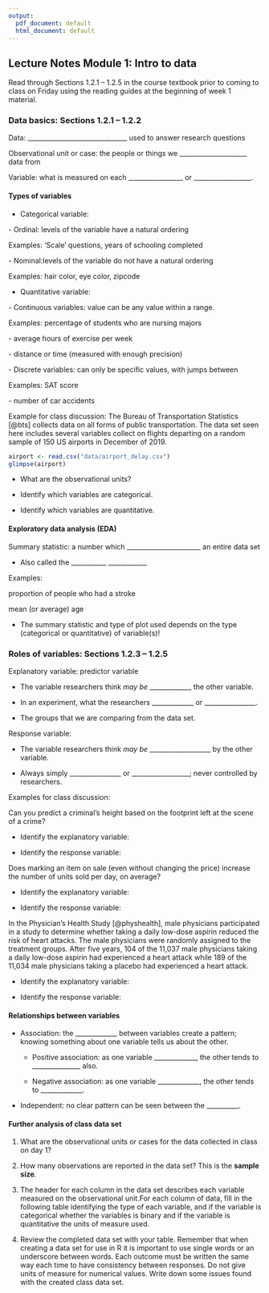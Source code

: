 ```yaml
---
output:
  pdf_document: default
  html_document: default
---
```

## Lecture Notes Module 1: Intro to data

\setstretch{1}

Read through Sections 1.2.1 -- 1.2.5 in the course textbook prior to coming to class on Friday using the reading guides at the beginning of week 1 material.

### Data basics: Sections 1.2.1 -- 1.2.2 {-}

Data:  _______________________________ used to answer research questions

Observational unit or case:  the people or things we _____________________ data from

Variable: what is measured on each _________________ or
__________________.

#### Types of variables {-}

* Categorical variable: 

\vspace{0.5in}

\setstretch{1.5}

\rgi - Ordinal:  levels of the variable have a natural ordering 
    
\rgi \rgi Examples: ‘Scale’ questions, years of schooling completed

\rgi - Nominal:levels of the variable do not have a natural ordering

\rgi \rgi Examples: hair color, eye color, zipcode

\setstretch{1}
    
* Quantitative variable: 

\vspace{0.5in}

\setstretch{1.5}

\rgi - Continuous variables: value can be any value within a range.
    
\rgi \rgi Examples: percentage of students who are nursing majors

\rgi \rgi \rgi - average hours of exercise per week

\rgi \rgi \rgi - distance or time (measured with enough precision)

\rgi - Discrete variables: can only be specific values, with jumps between
    
\rgi \rgi Examples: SAT score

\rgi \rgi \rgi - number of car accidents

\setstretch{1}
\newpage

Example for class discussion:  The Bureau of Transportation Statistics [@bts] collects data on all forms of public transportation. The data set seen here includes several variables collect on flights departing on a random sample of 150 US airports in December of 2019.

\vspace{1mm}

```r
airport <- read.csv("data/airport_delay.csv")
glimpse(airport)
```

* What are the observational units?

\vspace{0.2in}

* Identify which variables are categorical.

\vspace{0.2in}

* Identify which variables are quantitative.

\vspace{0.2in}


#### Exploratory data analysis (EDA) {-}

Summary statistic: a number which _______________________ an entire data set

* Also called the ___________ ____________

\rgi Examples: 

\rgi \rgi proportion of people who had a stroke

\vspace{0.3in}
    
\rgi \rgi mean (or average) age
    
\vspace{0.3in}

* The summary statistic and type of plot used depends on the type (categorical or quantitative) of variable(s)!  

\newpage

### Roles of variables: Sections 1.2.3 -- 1.2.5 {-}

Explanatory variable: predictor variable

* The variable researchers think *may be* _____________ 
the other variable.
    
* In an experiment, what the researchers _____________ or ________________.
    
* The groups that we are comparing from the data set.

Response variable: 

* The variable researchers think *may be* ___________________ by the other variable.

* Always simply ________________ or __________________; never controlled by researchers.

Examples for class discussion:

Can you predict a criminal’s height based on the footprint left at the scene of a crime?

* Identify the explanatory variable:

\vspace{0.25in}

* Identify the response variable:

\vspace{0.25in}

Does marking an item on sale (even without changing the price) increase the number of units sold per day, on average?

* Identify the explanatory variable:

\vspace{0.25in}

* Identify the response variable:

\vspace{0.25in}

In the Physician's Health Study [@physhealth], male physicians participated in a study to determine whether taking a daily low-dose aspirin reduced the risk of heart attacks. The male physicians were randomly assigned to the treatment groups. After five years, 104 of the 11,037 male physicians taking a daily low-dose aspirin had experienced a heart attack while 189 of the 11,034 male physicians taking a placebo had experienced a heart attack. 

* Identify the explanatory variable:

\vspace{0.25in}

* Identify the response variable:

\vspace{0.25in}

#### Relationships between variables {-}

\setstretch{1.5}

* Association: the _____________ between variables create a pattern; knowing something about one variable tells us about the other.

    * Positive association: as one variable _____________, the other tends to _______________ also.
    
    * Negative association: as one variable _____________, the other tends to _____________.

* Independent: no clear pattern can be seen between the __________.

\setstretch{1}

#### Further analysis of class data set {-}

1. What are the observational units or cases for the data collected in class on day 1?

\vspace{0.3in}

2. How many observations are reported in the data set? This is the **sample size**.

\vspace{0.3in}

3. The header for each column in the data set describes each variable measured on the observational unit.For each column of data, fill in the following table identifying the type of each variable, and if the variable is categorical whether the variables is binary and if the variable is quantitative the units of measure used.

\begin{center}
\begin{tabular}{|l|p{1.5in}|p{0.5in}|p{0.5in}|} \hline
Column & Type of Variable & Binary? & Units? \\ \hline
Major & & &\\
& & & \\ \hline
Residency & & & \\
& & & \\ \hline
Num Credits & & & \\
& & & \\ \hline
Dominant hand & & & \\
& & & \\ \hline
Hand Span & & & \\
& & & \\ \hline
Grip strength dominant hand & & & \\
& & & \\ \hline
Grip strength non-dominant hand & & & \\
& & & \\ \hline
\end{tabular}
\end{center}

4. Review the completed data set with your table.  Remember that when creating a data set for use in R it is important to use single words or an underscore between words.  Each outcome must be written the same way each time to have consistency between responses.  Do not give units of measure for numerical values.  Write down some issues found with the created class data set.


\newpage
